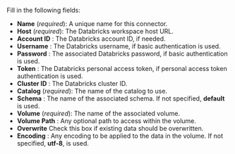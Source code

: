 Fill in the following fields:

- **Name** (_required_): A unique name for this connector.
- **Host** (_required_): The Databricks workspace host URL.
- **Account ID** : The Databricks account ID, if needed.
- **Username** : The Databricks username, if basic authentication is used.
- **Password** : The associated Databricks password, if basic authentication is used.
- **Token** : The Databricks personal access token, if personal access token authentication is used.
- **Cluster ID** : The Databricks cluster ID.
- **Catalog** (_required_): The name of the catalog to use.
- **Schema** : The name of the associated schema. If not specified, **default** is used.
- **Volume** (_required_): The name of the associated volume.
- **Volume Path** : Any optional path to access within the volume.
- **Overwrite** Check this box if existing data should be overwritten.
- **Encoding** : Any encoding to be applied to the data in the volume. If not specified, **utf-8**, is used. 